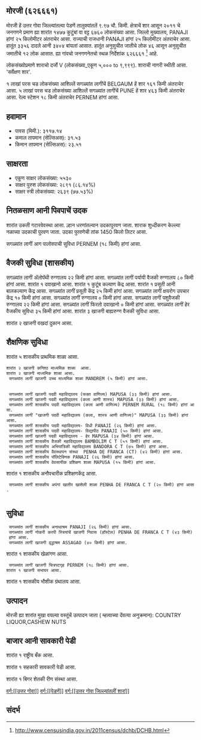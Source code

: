 {{माहितीचौकट भारतीय न्यायक्षेत्र
|प्रकार=शार
|जनगणना २०११_स्थलनिर्देशांक=626661
|स्थानीक_नांव=मोरजी
|तालुका_नांव=पेडणें
|जिल्लो_नांव=उत्तर गोवा
|राज्य_नांव =गोवा
|विभाग=
|जिल्लो =[[उत्तर गोवा]]
|तालुका_नांवे =[[पेडणें]]
|लागींचें शार=[[BELGAUM]]
|अक्षांश=
|रेखांश=
|शोधक_स्थान =right
|क्षेत्रफळ_एकूण=9.97
|दर्या सपाटी पसून उंची=
|लोकसंख्या_एकूण=6760
|लोकसंख्या_वर्स=2011
|लोकसंख्या_घनत्व=678
|लोकसंख्या_पुरूश=3356
|लोकसंख्या_स्त्री=3404
|लिंग_गुणोत्तर=1014
|अधिकृत_भाशा=[[कोंकणी, मराठी]]
}}

== मोरजी (६२६६६१) ==

मोरजी हें उत्तर गोवा जिल्ल्यांतल्या पेडणें तालुक्यांतलें ९.९७ चौ. किमी. क्षेत्राचें शार आसून २०११ चे जनगणने प्रमाण ह्या शारांत १४७७ कुटुंबां वा वट्ट ६७६० लोकसंख्या आसा. जिल्लो मुख्यालय, PANAJI हांगां २५ किलोमीटर अंतराचेर आसा. राज्याची राजधानी PANAJI हांगां २५ किलोमीटर अंतराचेर आसा.   हातूंत ३३५६ दादले आनी ३४०४ बांयलां आसात. हातूंत अनुसुचीत जातीचे लोक ४६ आसून अनुसुचीत जमातीचे १२ लोक आसात. ह्या गांवचो जनगणनेतचो स्थळ निर्देशांक ६२६६६१  <ref>http://www.censusindia.gov.in/2011census/dchb/DCHB.html</ref> आहे.

लोकसंख्योप्रमाणे शाराचो दर्जो V (लोकसंख्या_एकूण ५,००० to ९,९९९).
शाराची नागरी स्थीती आसा. 'सर्वेक्षण शार'.

१  लाखां परस चड लोकसंख्या आशिल्लें सगळ्यांत लागींचें BELGAUM हें शार १६१ किमी अंतराचेर आसा. ५  लाखां परस चड लोकसंख्या आशिल्लें सगळ्यांत लागींचें PUNE हें शार ४६३ किमी अंतराचेर आसा. रेल्व स्टेशन १८ किमी अंतराचेर PERNEM हांगां आसा.


== हवामान ==  
* पावस (मिमी.): ३११७.१४ 
* कमाल तापमान (सेल्सिअस): ३१.५३
* किमान तापमान (सेल्सिअस): २३.५१


== साक्षरता ==  
* एकूण साक्षर लोकसंख्या: ५५३०
* साक्षर पुरुश लोकसंख्या: २८९१ (८६.१४%)
* साक्षर स्त्री लोकसंख्या: २६३९ (७७.५३%)


== नितळसाण आनी पिवपाचें उदक ==  
शारांत उकती गटारवेवस्था आसा.
ल्हान धरणांतल्यान उदकापुरवण जाता. शाराक शुध्दीकरण केल्ल्या नळाच्या उदकाची पुरवण जाता. उदका पुरवणेची तांक 1450 किलो लिटर आसा.

सगळ्यांत लागीं आग पालोवपाची सुविधा PERNEM (१८ किमी) हांगां आसा.


== वैजकी सुविधा (शासकीय) ==
सगळ्यांत लागीं अ‍ॅलोपॅथी रुग्णालय २२ किमी हांगां आसा.
सगळ्यांत लागीं पर्यायी वैजकी रुग्णालय ८० किमी हांगां आसा.
﻿शारांत १ दवाखानो आसा.
﻿शारांत १ कुटूंब कल्याण केंद्र आसा.
﻿शारांत १ प्रसूती आनी बालकल्याण केंद्र आसा.
सगळ्यांत लागीं प्रसूती केंद्र २५ किमी हांगां आसा.
सगळ्यांत लागीं क्षयरोग उपचार केंद्र  १० किमी हांगां आसा.
सगळ्यांत लागीं रुग्णालय ० किमी हांगां आसा.
सगळ्यांत लागीं पशुवैजकी रुग्णालय  २२ किमी हांगां आसा.
सगळ्यांत लागीं फिरतो दवाखानो ० किमी हांगां आसा.
सगळ्यांत लागीं हेर वैजकीय सुविधा ३५ किमी हांगां आसा.
शारांत ३ खाजगी बाह्यरुग्ण वैजकी सुविधा आसा.


शारांत २ खाजगी वखदां दुकान आसा.


== शैक्षणिक सुविधा ==
शारांत ५ शासकीय प्राथमिक शाळा आसा.  
 शारांत २ खाजगी कनिश्ठ माध्यमिक शाळा  आसा.  
 शारांत २ खाजगी माध्यमिक शाळा आसा.  
  सगळ्यांत लागीं खाजगी उच्च माध्यमिक शाळा MANDREM (५ किमी) हांगां आसा.
   
   
  सगळ्यांत लागीं खाजगी पदवी महाविद्यालय (फक्त वाणिज्य) MAPUSA (३३ किमी) हांगां आसा.
  सगळ्यांत लागीं खाजगी पदवी महाविद्यालय (कला आणी शास्त्र) MAPUSA (३३ किमी) हांगां आसा.
  सगळ्यांत लागीं शासकीय पदवी महाविद्यालय (कला आणी वाणिज्य) PERNEM RURAL (१८ किमी) हांगां आसा.
  सगळ्यांत लागीं "खाजगी पदवी महाविद्यालय (कला, शास्त्र आणी वाणिज्य)" MAPUSA (३३ किमी) हांगां आसा.
  सगळ्यांत लागीं शासकीय पदवी महाविद्यालय- विधी PANAJI (२६ किमी) हांगां आसा.
  सगळ्यांत लागीं शासकीय पदवी महाविद्यालय- विद्यापीठ PANAJI (५० किमी) हांगां आसा.
  सगळ्यांत लागीं खाजगी पदवी महाविद्यालय - हेर MAPUSA (३४ किमी) हांगां आसा.
  सगळ्यांत लागीं शासकीय वैजकी महाविद्यालय BAMBOLIM C T (५१ किमी) हांगां आसा.
  सगळ्यांत लागीं शासकीय अभियांत्रिकी महाविद्यालय BANDORA C T (७५ किमी) हांगां आसा.
  सगळ्यांत लागीं शासकीय वैवस्थापन संस्था  PENHA DE FRANCA (CT) (४२ किमी) हांगां आसा.
  सगळ्यांत लागीं शासकीय पॉलिटेक्निक PANAJI (२६ किमी) हांगां आसा.
  सगळ्यांत लागीं शासकीय वेवसायीक प्रशिक्षण शाळा MAPUSA (१५ किमी) हांगां आसा.
﻿शारांत १ शासकीय अनौपचारीक प्रशिक्षणकेंद्र  आसा.   
  सगळ्यांत लागीं शासकीय अपंगां खातीर खाशेली शाळा PENHA DE FRANCA C T (२० किमी) हांगां आसा.
   


== सुविधा ==
  सगळ्यांत लागीं शासकीय अनाथाश्रम PANAJI (२६ किमी) हांगां आसा.
  सगळ्यांत लागीं नोकरी करपी स्त्रियांचें खाजगी निवास (हॉस्टेल) PENHA DE FRANCA C T (४३ किमी) हांगां आसा.
  सगळ्यांत लागीं खाजगी वृद्धाश्रम ASSAGAO (४० किमी) हांगां आसा.
﻿शारांत १ शासकीय खेळांगण आसा.   
  सगळ्यांत लागीं खाजगी चित्रपटगृह PERNEM (१८ किमी) हांगां आसा.
 ﻿शारांत १ खाजगी सभाघर आसा.  
﻿शारांत १ शासकीय भौशीक ग्रंथालय  आसा.   


== उत्पादन ==
मोरजी ह्या शारांत मुखा वयल्या वस्तूंचें उत्पादन जाता ( म्हत्वाच्या देंवत्या अनुक्रमान): COUNTRY LIQUOR,CASHEW NUTS


== बाजार आनी सावकारी पेडी  ==
﻿शारांत १ राष्ट्रीय बँक आसा.

﻿शारांत १ सहकारी सावकारी पेडी  आसा.

﻿शारांत १ बिगर शेतकी रीण संस्था आसा.



[[वर्ग:[[उत्तर गोवा]]]]
[[वर्ग:[[पेडणें]]]]
[[वर्ग:[[उत्तर गोवा जिल्ल्यांतलीं शारां]]]]


== संदर्भ ==
 



